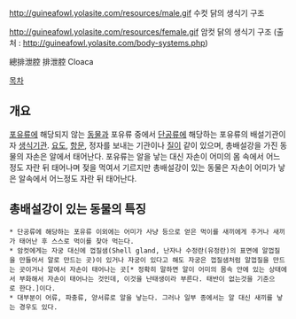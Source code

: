 http://guineafowl.yolasite.com/resources/male.gif
수컷 닭의 생식기 구조

http://guineafowl.yolasite.com/resources/female.gif
암컷 닭의 생식기 구조
(출처 : http://guineafowl.yolasite.com/body-systems.php)

總排泄腔
排泄腔
Cloaca

[[목차]]

== 개요 ==
[[포유류]]에 해당되지 않는 [[동물]]과 포유류 중에서 [[단공류]]에 해당하는 포유류의 배설기관이자 [[생식기]]관. [[요도]], [[항문]], 정자를 보내는 기관이나 [[질]]이 같이 있으며, 총배설강을 가진 동물의 자손은 알에서 태어난다. 포유류는 알을 낳는 대신 자손이 어미의 몸 속에서 어느 정도 자란 뒤 태어나며 젖을 먹여서 기르지만 총배설강이 있는 동물은 자손이 어미가 낳은 알속에서 어느정도 자란 뒤 태어난다.

== 총배설강이 있는 동물의 특징 ==
 * 단공류에 해당하는 포유류 이외에는 어미가 사냥 등으로 얻은 먹이를 새끼에게 주거나 새끼가 태어난 후 스스로 먹이를 찾아 먹는다.
 * 암컷에게는 자궁 대신에 껍질샘(Shell gland, 난자나 수정란(유정란)의 표면에 알껍질을 만들어서 알로 만드는 곳)이 있거나 자궁이 있다고 해도 자궁은 껍질샘처럼 알껍질을 만드는 곳이거나 알에서 자손이 태어나는 곳[* 정확히 말하면 알이 어미의 몸속 안에 있는 상태에서 부화해서 자손이 태어나는 것인데, 이것을 난태생이라 부른다. 태반이 없는것을 기준으로 한다.]이다. 
 * 대부분이 어류, 파충류, 양서류로 알을 낳는다. 그러나 일부 종에서는 알 대신 새끼를 낳는 경우도 있다.
